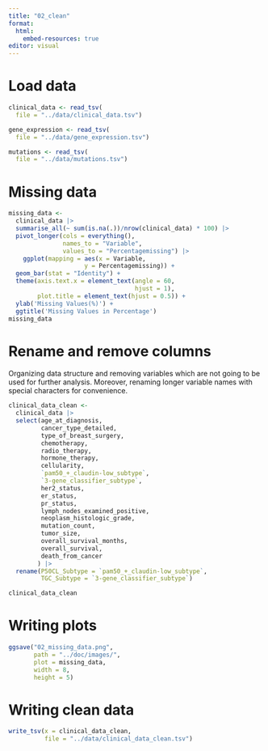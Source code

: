```yaml
---
title: "02_clean"
format:
  html:
    embed-resources: true
editor: visual
---
```


# Load data

```r
clinical_data <- read_tsv(
  file = "../data/clinical_data.tsv")

gene_expression <- read_tsv(
  file = "../data/gene_expression.tsv")

mutations <- read_tsv(
  file = "../data/mutations.tsv")
```

# Missing data


```r
missing_data <-
  clinical_data |> 
  summarise_all(~ sum(is.na(.))/nrow(clinical_data) * 100) |>
  pivot_longer(cols = everything(),
               names_to = "Variable",
               values_to = "Percentagemissing") |> 
    ggplot(mapping = aes(x = Variable,
                     y = Percentagemissing)) +
  geom_bar(stat = "Identity") +
  theme(axis.text.x = element_text(angle = 60, 
                                   hjust = 1), 
        plot.title = element_text(hjust = 0.5)) + 
  ylab('Missing Values(%)') + 
  ggtitle('Missing Values in Percentage')
missing_data
```

# Rename and remove columns

Organizing data structure and removing variables which are not going to be used for further analysis. Moreover, renaming longer variable names with special characters for convenience.

```r
clinical_data_clean <- 
  clinical_data |> 
  select(age_at_diagnosis, 
         cancer_type_detailed,
         type_of_breast_surgery,
         chemotherapy,
         radio_therapy, 
         hormone_therapy, 
         cellularity,
         `pam50_+_claudin-low_subtype`,
         `3-gene_classifier_subtype`,
         her2_status,
         er_status, 
         pr_status,
         lymph_nodes_examined_positive,
         neoplasm_histologic_grade,
         mutation_count, 
         tumor_size,
         overall_survival_months,
         overall_survival,
         death_from_cancer
        ) |> 
  rename(P50CL_Subtype = `pam50_+_claudin-low_subtype`,
         TGC_Subtype = `3-gene_classifier_subtype`)

clinical_data_clean
```

# Writing plots

```r
ggsave("02_missing_data.png", 
       path = "../doc/images/",
       plot = missing_data,
       width = 8,
       height = 5)
```

# Writing clean data

```r
write_tsv(x = clinical_data_clean, 
          file = "../data/clinical_data_clean.tsv")
```
